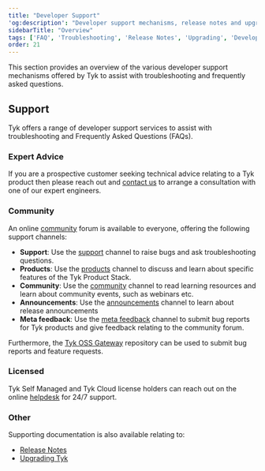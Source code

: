 ```yaml
---
title: "Developer Support"
'og:description': "Developer support mechanisms, release notes and upgrading information for your Tyk installation"
sidebarTitle: "Overview"
tags: ['FAQ', 'Troubleshooting', 'Release Notes', 'Upgrading', 'Developer Support']
order: 21
---
```


This section provides an overview of the various developer support mechanisms
offered by Tyk to assist with troubleshooting and frequently asked questions.

## Support

Tyk offers a range of developer support services to assist with troubleshooting
and Frequently Asked Questions (FAQs).

### Expert Advice

If you are a prospective customer seeking technical advice relating to a Tyk
product then please reach out and [contact us](https://tyk.io/contact/) to
arrange a consultation with one of our expert engineers.

### Community

An online [community](https://community.tyk.io/) forum is available to everyone,
offering the following support channels:

- **Support**: Use the [support](https://community.tyk.io/c/support/) channel to raise bugs and ask troubleshooting questions.
- **Products**: Use the [products](https://community.tyk.io/c/product/) channel to discuss and learn about specific features of the Tyk Product Stack.
- **Community**: Use the [community](https://community.tyk.io/c/community/) channel to read learning resources and learn about community events, such as webinars etc.
- **Announcements**: Use the [announcements](https://community.tyk.io/c/announcements/) channel to learn about release announcements
- **Meta feedback**: Use the [meta feedback](https://community.tyk.io/c/meta) channel to submit bug reports for Tyk products and give feedback relating to the community forum.

Furthermore, the [Tyk OSS Gateway](https://github.com/TykTechnologies/tyk)
repository can be used to submit bug reports and feature requests.

### Licensed

Tyk Self Managed and Tyk Cloud license holders can reach out on the online
[helpdesk](https://support.tyk.io/hc/en-gb) for 24/7 support.

### Other

Supporting documentation is also available relating to:

- [Release Notes](/release-notes)
- [Upgrading Tyk](/upgrading-tyk)
